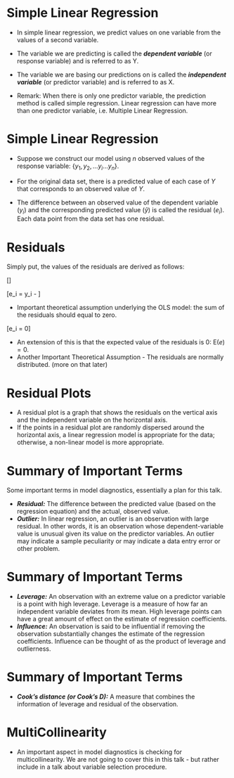 Simple Linear Regression
==============================================

* In simple linear regression, we predict values on one variable from the values of a second variable. 


* The variable we are predicting is called the ***dependent variable*** (or response variable) and is referred to as Y. 

* The variable we are basing our predictions on is called the ***independent variable*** (or predictor variable) and is referred to as X.

* Remark: When there is only one predictor variable, the prediction method is called simple regression. Linear regression can have more than one predictor variable, i.e. Multiple Linear Regression.

Simple Linear Regression
==============================================

* Suppose we construct our model using $n$ observed values of the response variable: $\{y_1, y_2, \ldots y_i \ldots y_n$\}.

* For the original data set, there is a predicted value of each case of $Y$ that corresponds to an observed value of $Y$. 

* The difference between an observed value of the dependent variable ($y_i$) and the corresponding predicted value ($\hat{y}$) is called the residual ($e_i$). Each data point from the data set has one residual.

Residuals
==============================================

Simply put, the values of the residuals are derived as follows: 

\[\mbox{Residual = Observed value - Predicted value}\]

\[e_i = y_i - \hat{y_i} \]

* Important theoretical assumption underlying the OLS model: the sum of the residuals should equal to zero. 

\[\sum e_i = 0\]

* An extension of this is that the expected value of the residuals is 0: $\mathrm{E}(e) = 0$.
* Another Important Theoretical Assumption - The residuals are normally distributed. (more on that later)


Residual Plots
===================================
* A residual plot is a graph that shows the residuals on the vertical axis and the independent variable on the horizontal axis. 
* If the points in a residual plot are randomly dispersed around the horizontal axis, a linear regression model is appropriate for the data; otherwise, a non-linear model is more appropriate.

Summary of Important Terms
==============================
Some important terms in model diagnostics, essentially a plan for this talk.

*  ***Residual:*** The difference between the predicted value (based on the regression equation) and the actual, observed value.
*  ***Outlier:***  In linear regression, an outlier is an observation with large residual.  In other words, it is an observation whose dependent-variable value is unusual given its value on the predictor variables.  An outlier may indicate a sample peculiarity or may indicate a data entry error or other problem. 

Summary of Important Terms
==============================
*  ***Leverage:***  An observation with an extreme value on a predictor variable is a point with high leverage.  Leverage is a measure of how far an independent variable deviates from its mean.  High leverage points can have a great amount of effect on the estimate of regression coefficients. 
*  ***Influence:***  An observation is said to be influential if removing the observation substantially changes the estimate of the regression coefficients.  Influence can be thought of as the product of leverage and outlierness.  

Summary of Important Terms
==============================
*  ***Cook's distance (or Cook's D):*** A measure that combines the information of leverage and residual of the observation.  

MultiCollinearity
==============================
* An important aspect in model diagnostics is checking for multicollinearity. We are not going to cover this in this talk - but rather include in a talk about variable selection procedure.


